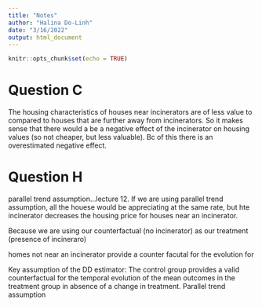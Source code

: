 ```yaml
---
title: "Notes"
author: "Halina Do-Linh"
date: "3/16/2022"
output: html_document
---
```


```r
knitr::opts_chunk$set(echo = TRUE)
```

# Question C
The housing characteristics of houses near incinerators are of less value to compared to houses that are further away from incinerators. So it makes sense that there would a be a negative effect of the incinerator on housing values (so not cheaper, but less valuable). Bc of this there is an overestimated negative effect. 

# Question H
parallel trend assumption...lecture 12. If we are using parallel trend assumption, all the houese would be appreciating at the same rate, but hte incinerator decreases the housing price for houses near an incinerator. 

Because we are using our counterfactual (no incinerator) as our treatment (presence of incineraro)

homes not near an incinerator provide a counter facutal for the evolution for

Key assumption of the DD estimator: The control group provides a valid counterfactual for the temporal evolution of the mean outcomes in the treatment group in absence of a change in treatment. Parallel trend assumption